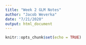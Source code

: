 ```yaml
---
title: "Week 2 GLM Notes"
author: "Jacob Weverka"
date: "7/21/2020"
output: html_document
---
```


```r
knitr::opts_chunk$set(echo = TRUE)
```

